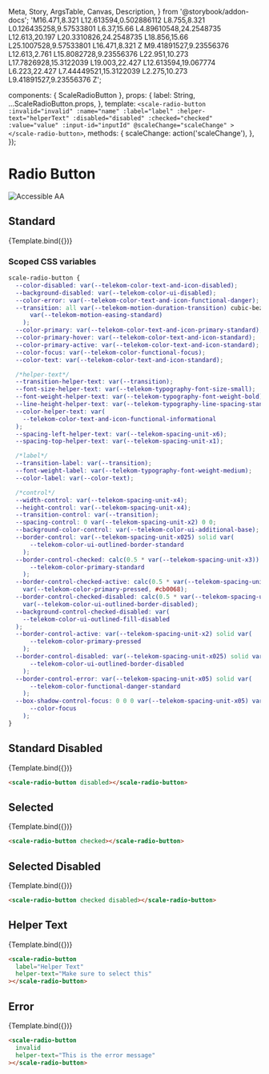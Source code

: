   Meta,
  Story,
  ArgsTable,
  Canvas,
  Description,
} from '@storybook/addon-docs';
  'M16.471,8.321 L12.613594,0.502886112 L8.755,8.321 L0.126435258,9.57533801 L6.37,15.66 L4.89610548,24.2548735 L12.613,20.197 L20.3310826,24.2548735 L18.856,15.66 L25.1007528,9.57533801 L16.471,8.321 Z M9.41891527,9.23556376 L12.613,2.761 L15.8082728,9.23556376 L22.951,10.273 L17.7826928,15.3122039 L19.003,22.427 L12.613594,19.067774 L6.223,22.427 L7.44449521,15.3122039 L2.275,10.273 L9.41891527,9.23556376 Z';

<Meta
  title="Components/Radio Button"
  component={ScaleRadioButton}
  argTypes={{}}
/>

  components: { ScaleRadioButton },
  props: {
    label: String,
    ...ScaleRadioButton.props,
  },
  template: `
    <scale-radio-button
      :invalid="invalid"
      :name="name"
      :label="label"
      :helper-text="helperText"
      :disabled="disabled"
      :checked="checked"
      :value="value"
      :input-id="inputId"
      @scaleChange="scaleChange"
    ></scale-radio-button>
  `,
  methods: {
    scaleChange: action('scaleChange'),
  },
});

<div
  style={{
    display: 'inline-flex',
    alignItems: 'center',
    justifyContent: 'space-between',
    width: '100%',
  }}
>
  <h1>Radio Button</h1>
  <img src="assets/aa.png" alt="Accessible AA" />
</div>

## Standard

<Canvas withSource="none">
  <Story
    name="Standard"
    args={{
      label: 'Radio',
    }}
  >
    {Template.bind({})}
  </Story>
</Canvas>

<ArgsTable story="Standard" />

### Scoped CSS variables

```css
scale-radio-button {
  --color-disabled: var(--telekom-color-text-and-icon-disabled);
  --background-disabled: var(--telekom-color-ui-disabled);
  --color-error: var(--telekom-color-text-and-icon-functional-danger);
  --transition: all var(--telekom-motion-duration-transition) cubic-bezier(
      var(--telekom-motion-easing-standard)
    );
  --color-primary: var(--telekom-color-text-and-icon-primary-standard);
  --color-primary-hover: var(--telekom-color-text-and-icon-standard);
  --color-primary-active: var(--telekom-color-text-and-icon-standard);
  --color-focus: var(--telekom-color-functional-focus);
  --color-text: var(--telekom-color-text-and-icon-standard);

  /*helper-text*/
  --transition-helper-text: var(--transition);
  --font-size-helper-text: var(--telekom-typography-font-size-small);
  --font-weight-helper-text: var(--telekom-typography-font-weight-bold);
  --line-height-helper-text: var(--telekom-typography-line-spacing-standard);
  --color-helper-text: var(
    --telekom-color-text-and-icon-functional-informational
  );
  --spacing-left-helper-text: var(--telekom-spacing-unit-x6);
  --spacing-top-helper-text: var(--telekom-spacing-unit-x1);

  /*label*/
  --transition-label: var(--transition);
  --font-weight-label: var(--telekom-typography-font-weight-medium);
  --color-label: var(--color-text);

  /*control*/
  --width-control: var(--telekom-spacing-unit-x4);
  --height-control: var(--telekom-spacing-unit-x4);
  --transition-control: var(--transition);
  --spacing-control: 0 var(--telekom-spacing-unit-x2) 0 0;
  --background-color-control: var(--telekom-color-ui-additional-base);
  --border-control: var(--telekom-spacing-unit-x025) solid var(
      --telekom-color-ui-outlined-border-standard
    );
  --border-control-checked: calc(0.5 * var(--telekom-spacing-unit-x3)) solid var(
      --telekom-color-primary-standard
    );
  --border-control-checked-active: calc(0.5 * var(--telekom-spacing-unit-x3)) solid
    var(--telekom-color-primary-pressed, #cb0068);
  --border-control-checked-disabled: calc(0.5 * var(--telekom-spacing-unit-x3)) solid
    var(--telekom-color-ui-outlined-border-disabled);
  --background-control-checked-disabled: var(
    --telekom-color-ui-outlined-fill-disabled
  );
  --border-control-active: var(--telekom-spacing-unit-x2) solid var(
      --telekom-color-primary-pressed
    );
  --border-control-disabled: var(--telekom-spacing-unit-x025) solid var(
      --telekom-color-ui-outlined-border-disabled
    );
  --border-control-error: var(--telekom-spacing-unit-x05) solid var(
      --telekom-color-functional-danger-standard
    );
  --box-shadow-control-focus: 0 0 0 var(--telekom-spacing-unit-x05) var(
      --color-focus
    );
}
```

## Standard Disabled

<Canvas withSource="none">
  <Story
    name="Standard Disabled"
    args={{
      label: 'Standard Disabled',
      disabled: true,
    }}
  >
    {Template.bind({})}
  </Story>
</Canvas>

```html
<scale-radio-button disabled></scale-radio-button>
```

## Selected

<Canvas withSource="none">
  <Story
    name="Selected"
    args={{
      label: 'Selected',
      checked: true,
    }}
  >
    {Template.bind({})}
  </Story>
</Canvas>

```html
<scale-radio-button checked></scale-radio-button>
```

## Selected Disabled

<Canvas withSource="none">
  <Story
    name="Selected Disabled"
    args={{
      label: 'Selected Disabled',
      checked: true,
      disabled: true,
    }}
  >
    {Template.bind({})}
  </Story>
</Canvas>

```html
<scale-radio-button checked disabled></scale-radio-button>
```

## Helper Text

<Canvas withSource="none">
  <Story
    name="Helper Text"
    args={{
      label: 'Helper Text',
      helperText: 'Make sure to select this',
    }}
  >
    {Template.bind({})}
  </Story>
</Canvas>

```html
<scale-radio-button
  label="Helper Text"
  helper-text="Make sure to select this"
></scale-radio-button>
```

## Error

<Canvas withSource="none">
  <Story
    name="Error"
    args={{
      label: 'Standard with error',
      invalid: true,
      helperText: 'This is the error message',
    }}
  >
    {Template.bind({})}
  </Story>
</Canvas>

```html
<scale-radio-button
  invalid
  helper-text="This is the error message"
></scale-radio-button>
```
